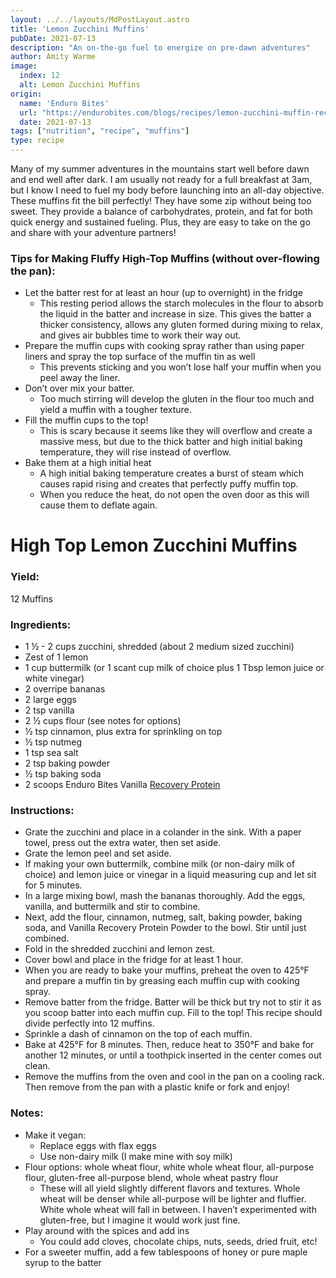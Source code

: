 ```yaml
---
layout: ../../layouts/MdPostLayout.astro
title: 'Lemon Zucchini Muffins'
pubDate: 2021-07-13
description: "An on-the-go fuel to energize on pre-dawn adventures"
author: Amity Warme
image: 
  index: 12
  alt: Lemon Zucchini Muffins
origin: 
  name: 'Enduro Bites'
  url: "https://endurobites.com/blogs/recipes/lemon-zucchini-muffin-recipe-pre-dawn-adventure-fuel"
  date: 2021-07-13
tags: ["nutrition", "recipe", "muffins"]
type: recipe
---
```

Many of my summer adventures in the mountains start well before dawn and end well after dark. I am usually not ready for a full breakfast at 3am, but I know I need to fuel my body before launching into an all-day objective. These muffins fit the bill perfectly! They have some zip without being too sweet. They provide a balance of carbohydrates, protein, and fat for both quick energy and sustained fueling. Plus, they are easy to take on the go and share with your adventure partners!

### Tips for Making Fluffy High-Top Muffins (without over-flowing the pan):

  * Let the batter rest for at least an hour (up to overnight) in the fridge
    - This resting period allows the starch molecules in the flour to absorb the liquid in the batter and increase in size. This gives the batter a thicker consistency, allows any gluten formed during mixing to relax, and gives air bubbles time to work their way out.
  * Prepare the muffin cups with cooking spray rather than using paper liners and spray the top surface of the muffin tin as well
    - This prevents sticking and you won’t lose half your muffin when you peel away the liner.
  * Don’t over mix your batter.
    - Too much stirring will develop the gluten in the flour too much and yield a muffin with a tougher texture.
  * Fill the muffin cups to the top!
    - This is scary because it seems like they will overflow and create a massive mess, but due to the thick batter and high initial baking temperature, they will rise instead of overflow.
  * Bake them at a high initial heat
    - A high initial baking temperature creates a burst of steam which causes rapid rising and creates that perfectly puffy muffin top.
    - When you reduce the heat, do not open the oven door as this will cause them to deflate again.


# High Top Lemon Zucchini Muffins

### Yield: 
12 Muffins

### Ingredients:

  * 1 ½ - 2 cups zucchini, shredded (about 2 medium sized zucchini)
  * Zest of 1 lemon
  * 1 cup buttermilk (or 1 scant cup milk of choice plus 1 Tbsp lemon juice or white vinegar)
  * 2 overripe bananas
  * 2 large eggs
  * 2 tsp vanilla
  * 2 ½ cups flour (see notes for options)
  * ½ tsp cinnamon, plus extra for sprinkling on top
  * ½ tsp nutmeg
  * 1 tsp sea salt
  * 2 tsp baking powder
  * ½ tsp baking soda
  * 2 scoops Enduro Bites Vanilla <a href="https://enduro-bites.myshopify.com/products/recovery-protein-by-enduro-bites" target="_blank" rel="noreferrer">Recovery Protein</a>

### Instructions:

  * Grate the zucchini and place in a colander in the sink. With a paper towel, press out the extra water, then set aside.
  * Grate the lemon peel and set aside.
  * If making your own buttermilk, combine milk (or non-dairy milk of choice) and lemon juice or vinegar in a liquid measuring cup and let sit for 5 minutes.
  * In a large mixing bowl, mash the bananas thoroughly. Add the eggs, vanilla, and buttermilk and stir to combine.
  * Next, add the flour, cinnamon, nutmeg, salt, baking powder, baking soda, and Vanilla Recovery Protein Powder to the bowl. Stir until just combined.
  * Fold in the shredded zucchini and lemon zest.
  * Cover bowl and place in the fridge for at least 1 hour.
  * When you are ready to bake your muffins, preheat the oven to 425°F and prepare a muffin tin by greasing each muffin cup with cooking spray.
  * Remove batter from the fridge. Batter will be thick but try not to stir it as you scoop batter into each muffin cup. Fill to the top! This recipe should divide perfectly into 12 muffins.
  * Sprinkle a dash of cinnamon on the top of each muffin.
  * Bake at 425°F for 8 minutes. Then, reduce heat to 350°F and bake for another 12 minutes, or until a toothpick inserted in the center comes out clean.
  * Remove the muffins from the oven and cool in the pan on a cooling rack. Then remove from the pan with a plastic knife or fork and enjoy!

### Notes:

  * Make it vegan:
    - Replace eggs with flax eggs
    - Use non-dairy milk (I make mine with soy milk)
  * Flour options: whole wheat flour, white whole wheat flour, all-purpose flour, gluten-free all-purpose blend, whole wheat pastry flour
    - These will all yield slightly different flavors and textures. Whole wheat will be denser while all-purpose will be lighter and fluffier. White whole wheat will fall in between. I haven’t experimented with gluten-free, but I imagine it would work just fine.
  * Play around with the spices and add ins
    - You could add cloves, chocolate chips, nuts, seeds, dried fruit, etc!
  * For a sweeter muffin, add a few tablespoons of honey or pure maple syrup to the batter

